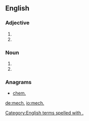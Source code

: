 {{also|Mech.|mech|měch}}
==English==

===Adjective===
{{en-adj|-}}

# {{abbreviation of|mechanical|lang=en}}
# {{abbreviation of|mechanized|lang=en}}

===Noun===
{{en-noun|mechs.}}

# {{abbreviation of|mechanic|lang=en}}
# {{abbreviation of|mechanics|lang=en}}

===Anagrams===
* [[chem.#English|chem.]]

[[Category:English terms spelled with .]]

[[de:mech.]]
[[io:mech.]]